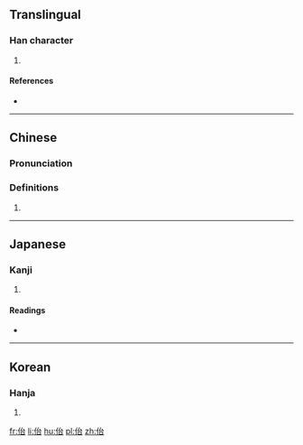 ==Translingual==

===Han character===
{{Han char|rn=9|rad=人|as=05|sn=7|four=23260|canj=OIR|ids=⿰亻台}}

# {{defn|Han|sort=人05}}

====References====
* {{Han ref|kx=0097.160|dkj=00490|dj=0206.040|hdz=10141.040|uh=4F41|ud=20289|bh=CA64|bd=51812}}

----

==Chinese==
{{zh-forms}}

===Pronunciation===
{{zh-pron
|m=yǐ,ǎi,sì,chì
|c=ji4,ji5
|mc=y
|oc=y
|ma=
|cat=
}}

===Definitions===
# {{rfdef|lang=zh}}

----

==Japanese==

===Kanji===
{{ja-kanji|grade=|rs=人05}}

# {{defn|lang=ja|sort=人05}}

====Readings====
* {{ja-readings|on=[[あい]] (ai), [[い]] (i), [[ち]] (chi), [[し]] (shi), [[じ]] (ji), [[たい]] (tai)|kun=[[おろかなさま]] (orokanasama), [[おもう]] (omou)}}

----

==Korean==

===Hanja===
{{ko-hanja|hangeul=이|rv=i|mr=i}}

# {{defn|lang=ko|sort=人05}}

[[fr:佁]]
[[li:佁]]
[[hu:佁]]
[[pl:佁]]
[[zh:佁]]